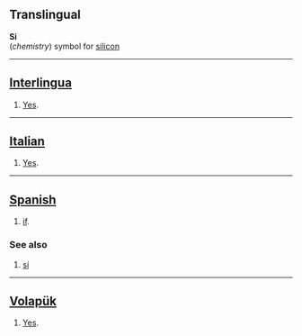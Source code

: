 ==Translingual==
'''Si'''<br>(''chemistry'') symbol for [[silicon]]

----
==[[Interlingua]]==
# [[Yes]].

----
==[[Italian]]==
# [[Yes]].

----
==[[Spanish]]==
# [[if]].

===See also===
# [[sí#Spanish|sí]]

----
==[[Volapük]]==
# [[Yes]].